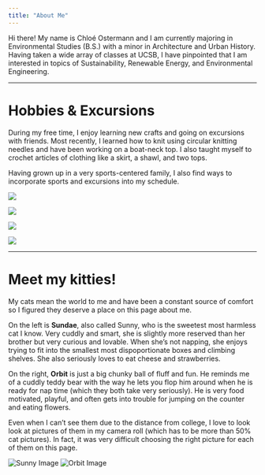 ```yaml
---
title: "About Me"
---
```


Hi there! My name is Chloé Ostermann and I am currently majoring in Environmental Studies (B.S.) with a minor in Architecture and Urban History. Having taken a wide array of classes at UCSB, I have pinpointed that I am interested in topics of Sustainability, Renewable Energy, and Environmental Engineering.

---

# Hobbies & Excursions

During my free time, I enjoy learning new crafts and going on excursions with friends. Most recently, I learned how to knit using circular knitting needles and have been working on a boat-neck top. I also taught myself to crochet articles of clothing like a skirt, a shawl, and two tops.

Having grown up in a very sports-centered family, I also find ways to incorporate sports and excursions into my schedule.


::: {layout="[[1, 1, 1, 1]]"}
![](media/hikes/tangerine_fall.png){group="aa" description="Tangerine Fall, SB"}

![](media/hikes/tangerine1.png){group="aa" description="Tangerine Falls Trail"}

![](media/hikes/muir_woods.png){group="aa" description="Muir Woods National Park"}

![](media/hikes/jesusita.png){group="aa" description="Jesusita Trail, SB"}
:::

---

# Meet my kitties! 

My cats mean the world to me and have been a constant source of comfort so I figured they deserve a place on this page about me.

On the left is **Sundae**, also called Sunny, who is the sweetest most harmless cat I know. Very cuddly and smart, she is slightly more reserved than her brother but very curious and lovable. When she's not napping, she enjoys trying to fit into the smallest most dispoportionate boxes and climbing shelves. She also seriously loves to eat cheese and strawberries.

On the right, **Orbit** is just a big chunky ball of fluff and fun. He reminds me of a cuddly teddy bear with the way he lets you flop him around when he is ready for nap time (which they both take very seriously). He is very food motivated, playful, and often gets into trouble for jumping on the counter and eating flowers.

Even when I can't see them due to the distance from college, I love to look look at pictures of them in my camera roll (which has to be more than 50% cat pictures). In fact, it was very difficult choosing the right picture for each of them on this page.

::: side-by-side
![Sunny Image](media/Sunny.png) ![Orbit Image](media/Orbit.png)
:::
